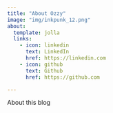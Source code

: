 ```yaml
---
title: "About Ozzy"
image: "img/inkpunk_12.png"
about:
  template: jolla
  links:
    - icon: linkedin
      text: LinkedIn
      href: https://linkedin.com
    - icon: github
      text: Github
      href: https://github.com

---
```


About this blog
